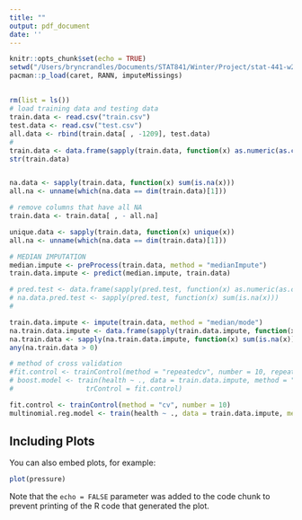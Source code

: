 ```yaml
---
title: ""
output: pdf_document
date: ''
---
```


```r
knitr::opts_chunk$set(echo = TRUE)
setwd("/Users/bryncrandles/Documents/STAT841/Winter/Project/stat-441-w2022-data-challenge/")
pacman::p_load(caret, RANN, imputeMissings)
```

## 

```r
rm(list = ls())
# load training data and testing data 
train.data <- read.csv("train.csv")
test.data <- read.csv("test.csv")
all.data <- rbind(train.data[ , -1209], test.data)
# 
train.data <- data.frame(sapply(train.data, function(x) as.numeric(as.character(x))))
str(train.data)


na.data <- sapply(train.data, function(x) sum(is.na(x)))
all.na <- unname(which(na.data == dim(train.data)[1]))

# remove columns that have all NA
train.data <- train.data[ , - all.na]

unique.data <- sapply(train.data, function(x) unique(x))
all.na <- unname(which(na.data == dim(train.data)[1]))

# MEDIAN IMPUTATION 
median.impute <- preProcess(train.data, method = "medianImpute")
train.data.impute <- predict(median.impute, train.data)

# pred.test <- data.frame(sapply(pred.test, function(x) as.numeric(as.character(x))))
# na.data.pred.test <- sapply(pred.test, function(x) sum(is.na(x)))
# 

train.data.impute <- impute(train.data, method = "median/mode")
na.train.data.impute <- data.frame(sapply(train.data.impute, function(x) as.numeric(as.character(x))))
na.train.data <- sapply(na.train.data.impute, function(x) sum(is.na(x)))
any(na.train.data > 0)

# method of cross validation
#fit.control <- trainControl(method = "repeatedcv", number = 10, repeats = 40)
# boost.model <- train(health ~ ., data = train.data.impute, method = "gbm",
#                  trControl = fit.control)

fit.control <- trainControl(method = "cv", number = 10)
multinomial.reg.model <- train(health ~ ., data = train.data.impute, method = "glmnet", family = "multinomial")


```

## Including Plots

You can also embed plots, for example:

```r
plot(pressure)
```

Note that the `echo = FALSE` parameter was added to the code chunk to prevent printing of the R code that generated the plot.
